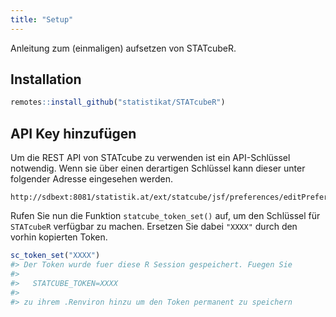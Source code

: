```yaml
---
title: "Setup"
---
```


Anleitung zum (einmaligen) aufsetzen von STATcubeR.

## Installation

``` r
remotes::install_github("statistikat/STATcubeR")
```

## API Key hinzufügen

Um die REST API von STATcube zu verwenden ist ein API-Schlüssel notwendig.
Wenn sie über einen derartigen Schlüssel kann dieser unter folgender Adresse
eingesehen werden.

```
http://sdbext:8081/statistik.at/ext/statcube/jsf/preferences/editPreferences.xhtml
```

Rufen Sie nun die Funktion `statcube_token_set()` auf, um den Schlüssel für
`STATcubeR` verfügbar zu machen. Ersetzen Sie dabei `"XXXX"` durch den vorhin
kopierten Token.

```r
sc_token_set("XXXX")
#> Der Token wurde fuer diese R Session gespeichert. Fuegen Sie
#>
#>   STATCUBE_TOKEN=XXXX
#>
#> zu ihrem .Renviron hinzu um den Token permanent zu speichern
```
